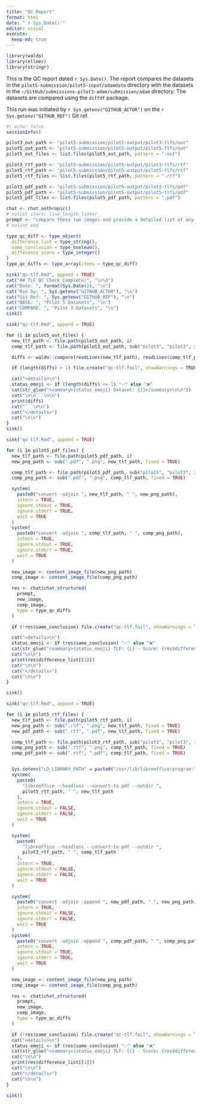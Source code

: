 ```yaml
---
title: "QC Report"
format: html
date: "`r Sys.Date()`"
editor: visual
execute:
  keep-md: true
---
```


```r
library(waldo)
library(ellmer)
library(stringr)
```

This is the QC report dated `r Sys.Date()`. The report compares the datasets in the `pilot5-submission/pilot5-input/adamdata` directory with the datasets in the `~/GitHub/submissions-pilot3-adam/submission/adam` directory. The datasets are compared using the `diffdf` package.

This run was initiated by `r Sys.getenv("GITHUB_ACTOR")` on the `r Sys.getenv("GITHUB_REF")` Git ref.

```r
#| echo: false
sessionInfo()
```

```r
pilot3_out_path <- "pilot5-submission/pilot5-output/pilot3-tlfs/out"
pilot5_out_path <- "pilot5-submission/pilot5-output/pilot5-tlfs/out"
pilot5_out_files <- list.files(pilot5_out_path, pattern = ".out")

pilot3_rtf_path <- "pilot5-submission/pilot5-output/pilot3-tlfs/rtf"
pilot5_rtf_path <- "pilot5-submission/pilot5-output/pilot5-tlfs/rtf"
pilot5_rtf_files <- list.files(pilot5_rtf_path, pattern = ".rtf")

pilot3_pdf_path <- "pilot5-submission/pilot5-output/pilot3-tlfs/pdf"
pilot5_pdf_path <- "pilot5-submission/pilot5-output/pilot5-tlfs/pdf"
pilot5_pdf_files <- list.files(pilot5_pdf_path, pattern = ".pdf")

chat <- chat_anthropic()
# nolint start: line_length_linter
prompt <- "compare these two images and provide a detailed list of any differences found between them? Also, please provide an overall assessment of whether these images appear to be similar enough where a human reviewer would draw the same general conclusion. Finally, give a score from 0-100 of how similar the images are, where 100 is an exact pixel-perfect match and 0 is they are completely different."
# nolint end

type_qc_diff <- type_object(
  difference_list = type_string(),
  same_conclusion = type_boolean(),
  difference_score = type_integer()
)
type_qc_diffs <- type_array(items = type_qc_diff)
```

```r
sink("qc-tlf.Rmd", append = TRUE)
cat("## TLF QC Check Complete!", "\n\n")
cat("Date: ", format(Sys.Date()), "\n")
cat("Run by: ", Sys.getenv("GITHUB_ACTOR"), "\n")
cat("Git Ref: ", Sys.getenv("GITHUB_REF"), "\n")
cat("BASE: ", "Pilot 5 Datasets", "\n")
cat("COMPARE: ", "Pilot 3 Datasets", "\n")
sink()
```

```r
sink("qc-tlf.Rmd", append = TRUE)

for (i in pilot5_out_files) {
  new_tlf_path <- file.path(pilot5_out_path, i)
  comp_tlf_path <- file.path(pilot3_out_path, sub("pilot5", "pilot3", i))

  diffs <- waldo::compare(readLines(new_tlf_path), readLines(comp_tlf_path))

  if (length(diffs) > 1) file.create("qc-tlf.fail", showWarnings = TRUE)

  cat("<details>\n")
  status_emoji <- if (length(diffs) <= 1) "✅" else "❌"
  cat(str_glue("<summary>{status_emoji} Dataset: {i}</summary>\n\n"))
  cat("\n\n```\n\n")
  print(diffs)
  cat("```\n\n")
  cat("</details>")
  cat("\n\n")
}
sink()
```

```r
sink("qc-tlf.Rmd", append = TRUE)

for (i in pilot5_pdf_files) {
  new_tlf_path <- file.path(pilot5_pdf_path, i)
  new_png_path <- sub(".pdf", ".png", new_tlf_path, fixed = TRUE)

  comp_tlf_path <- file.path(pilot3_pdf_path, sub("pilot5", "pilot3", i))
  comp_png_path <- sub(".pdf", ".png", comp_tlf_path, fixed = TRUE)

  system(
    paste0("convert -adjoin ", new_tlf_path, " ", new_png_path),
    intern = TRUE,
    ignore.stdout = TRUE,
    ignore.stderr = TRUE,
    wait = TRUE
  )
  system(
    paste0("convert -adjoin ", comp_tlf_path, " ", comp_png_path),
    intern = TRUE,
    ignore.stdout = TRUE,
    ignore.stderr = TRUE,
    wait = TRUE
  )

  new_image <- content_image_file(new_png_path)
  comp_image <- content_image_file(comp_png_path)

  res <- chat$chat_structured(
    prompt,
    new_image,
    comp_image,
    type = type_qc_diffs
  )

  if (!res$same_conclusion) file.create("qc-tlf.fail", showWarnings = TRUE)

  cat("<details>\n")
  status_emoji <- if (res$same_conclusion) "✅" else "❌"
  cat(str_glue("<summary>{status_emoji} TLF: {i} - Score: {res$difference_score}</summary>\n\n"))
  cat("\n\n")
  print(res$difference_list[[1]])
  cat("\n\n")
  cat("</details>")
  cat("\n\n")
}

sink()
```

```r
sink("qc-tlf.Rmd", append = TRUE)

for (i in pilot5_rtf_files) {
  new_tlf_path <- file.path(pilot5_rtf_path, i)
  new_png_path <- sub(".rtf", ".png", new_tlf_path, fixed = TRUE)
  new_pdf_path <- sub(".rtf", ".pdf", new_tlf_path, fixed = TRUE)

  comp_tlf_path <- file.path(pilot3_rtf_path, sub("pilot5", "pilot3", i))
  comp_png_path <- sub(".rtf", ".png", comp_tlf_path, fixed = TRUE)
  comp_pdf_path <- sub(".rtf", ".pdf", comp_tlf_path, fixed = TRUE)


  Sys.setenv("LD_LIBRARY_PATH" = paste0("/usr/lib/libreoffice/program:", Sys.getenv("LD_LIBRARY_PATH")))
  system(
    paste0(
      "libreoffice --headless --convert-to pdf --outdir ",
      pilot5_rtf_path, " ", new_tlf_path
    ),
    intern = TRUE,
    ignore.stdout = FALSE,
    ignore.stderr = FALSE,
    wait = TRUE
  )

  system(
    paste0(
      "libreoffice --headless --convert-to pdf --outdir ",
      pilot3_rtf_path, " ", comp_tlf_path
    ),
    intern = TRUE,
    ignore.stdout = FALSE,
    ignore.stderr = FALSE,
    wait = TRUE
  )

  system(
    paste0("convert -adjoin -append ", new_pdf_path, " ", new_png_path),
    intern = TRUE,
    ignore.stdout = FALSE,
    ignore.stderr = FALSE,
    wait = TRUE
  )
  system(
    paste0("convert -adjoin -append ", comp_pdf_path, " ", comp_png_path),
    intern = TRUE,
    ignore.stdout = TRUE,
    ignore.stderr = TRUE,
    wait = TRUE
  )

  new_image <- content_image_file(new_png_path)
  comp_image <- content_image_file(comp_png_path)

  res <- chat$chat_structured(
    prompt,
    new_image,
    comp_image,
    type = type_qc_diffs
  )

  if (!res$same_conclusion) file.create("qc-tlf.fail", showWarnings = TRUE)
  cat("<details>\n")
  status_emoji <- if (res$same_conclusion) "✅" else "❌"
  cat(str_glue("<summary>{status_emoji} TLF: {i} - Score: {res$difference_score}</summary>\n\n"))
  cat("\n\n")
  print(res$difference_list[[1]])
  cat("\n\n")
  cat("</details>")
  cat("\n\n")
}

sink()
```
